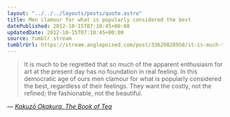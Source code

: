 ```yaml
---
layout: "../../../layouts/posts/quote.astro"
title: Men clamour for what is popularly considered the best
datePublished: 2012-10-15T07:10:45+00:00
updatedDate: 2012-10-15T07:10:45+00:00
source: tumblr stream
tumblrUrl: https://stream.anglepoised.com/post/33629828958/it-is-much-to-be-regretted-that-so-much-of-the
---
```


> It is much to be regretted that so much of the apparent enthusiasm for art at the present day has no foundation in real feeling. In this democratic age of ours men clamour for what is popularly considered the best, regardless of their feelings. They want the costly, not the refined; the fashionable, not the beautiful.

— <cite>[Kakuzō Okakura, _The Book of Tea_](https://www.goodreads.com/book/show/904538.The_Book_of_Tea)</cite>
